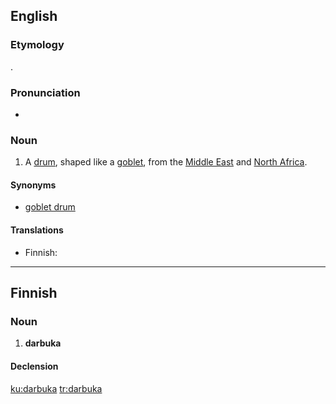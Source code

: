 ==English==
{{wikipedia}}
===Etymology===
{{etyl|ar|en}}.

===Pronunciation===
* {{a|UK}} {{IPA|/ˌdɑː(ɹ)ˈbuːkə/}}

===Noun===
{{en-noun}}

# {{context|musical instruments|lang=en}} A [[drum]], shaped like a [[goblet]], from the [[Middle East]] and [[North Africa]].

====Synonyms====
* [[goblet drum]]

====Translations====
{{trans-top|drum typical to Near East}}
* Finnish: {{t-|fi|darbuka}}
{{trans-mid}}
{{trans-bottom}}

----

==Finnish==

===Noun===
{{fi-noun}}

# '''darbuka'''

====Declension====
{{fi-decl-kulkija|darbuk}}

[[ku:darbuka]]
[[tr:darbuka]]